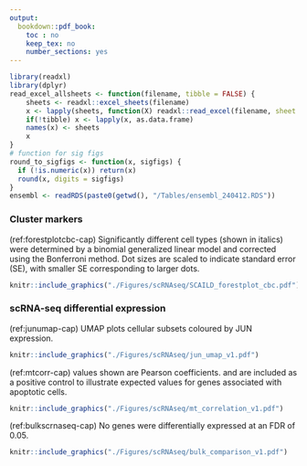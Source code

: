 ```yaml
---
output:
  bookdown::pdf_book:
    toc : no
    keep_tex: no
    number_sections: yes
---
```


```r
library(readxl) 
library(dplyr)
read_excel_allsheets <- function(filename, tibble = FALSE) {
    sheets <- readxl::excel_sheets(filename)
    x <- lapply(sheets, function(X) readxl::read_excel(filename, sheet = X))
    if(!tibble) x <- lapply(x, as.data.frame)
    names(x) <- sheets
    x
}
# function for sig figs
round_to_sigfigs <- function(x, sigfigs) {
  if (!is.numeric(x)) return(x)  
  round(x, digits = sigfigs)
}
ensembl <- readRDS(paste0(getwd(), "/Tables/ensembl_240412.RDS"))
```

<!-- This section is mandatory! -->
\captionsetup{width=6.5in} <!-- makes table caption stays in margins -->

### Cluster markers

\begin{singlespace}

(ref:clustermarkertab-cap) \textbf{List of top 10 markers for each identified cell cluster.} Marker genes were identified using the "FindAllMarkers" function in Seurat with the 'MAST' algorithm. 'pct' indicates percentage of cells expressing the marker within the cluster, while 'pct.all' indicates percentage of cells outside of the cluster expressing the marker.

```r
cluster10 <- read.csv(paste0(getwd(),"/Tables/scRNAseq/cluster_markers_10_mast.csv"), row.names=1)
cluster10 <- cluster10 %>% 
  mutate(cluster = case_when(cluster=="Naive CD8+" ~ "Naive CD8+ cells",
                             .default = cluster)) %>%
  mutate(avg_log2FC = round_to_sigfigs(avg_log2FC, sigfigs = 2)) %>%
  dplyr::select(
    cluster, gene, avg_log2FC, pct.1, pct.2, p_val_adj
    ) %>% 
  rename(
    Cluster = cluster, Gene = gene, `(ref:logfc)` = avg_log2FC, FDR = p_val_adj, pct = pct.1, pct.all = pct.2
    ) %>%
  mutate(FDR=formatC(FDR, format = "e", digits=2))

kable(
  cluster10,
  booktab = TRUE,
  longtable = TRUE,
  caption = "(ref:clustermarkertab-cap)") %>% 
  column_spec(column=1, width="1.7in") %>%
  column_spec(column=2, width="1in") %>%
  column_spec(column=3, width="0.5in") %>%
  column_spec(column=4, width="0.5in") %>%
  column_spec(column=5, width="0.5in") %>%
  column_spec(column=6, width="0.6in") %>%
  kableExtra::kable_styling(full_width = F) %>%  # table spans across left to right margins
  #kableExtra::kable_styling(latex_options = "scale_down") #%>% 
  kableExtra::kable_styling(latex_options = c("HOLD_position", "repeat_header"), font_size = 8) # ensures the table isn't "floated" and pins it to the current location 
```

(ref:clusterdiff-cap) \textbf{List of top 20 differentially expressed genes between clusters of similar cell types.} Comparisons were made using the 'MAST' algorithm implemented in Seurat and results were filtered to include genes with greater than 0.75 or less than -0.75 log\textsubscript{2} fold change between cell clusters, as well as genes expressed at a minimum of 20% in either cell cluster (pct.1, pct.2). 

```r
cluster_diff <- read_excel_allsheets(here::here('Tables', 'scRNAseq', "cluster_marker_diff.xlsx"))
cluster_diff <- lapply(cluster_diff, function(x) 
  x %>%
    rename(Gene = `...1`) %>%
    filter(avg_log2FC > 0.75 | avg_log2FC < -0.75) %>%
    filter(pct.1 > 0.2 | pct.2 > 0.2) %>%
    filter(p_val_adj <= 0.05) %>%
    dplyr::select(Gene, avg_log2FC, pct.1, pct.2, p_val_adj) %>%
    mutate(avg_log2FC = round_to_sigfigs(avg_log2FC, sigfigs = 2)) %>%
    rename("(ref:logfc)" = avg_log2FC) %>%
    rename(FDR = p_val_adj) %>%
    mutate(FDR=formatC(FDR, format = "e", digits=2))
  )
cluster_diff_long <- 
  rbind(
    cluster_diff[["C12vsC6"]] %>% mutate(Comparison = "Classical monocytes C12 vs C6") %>% head(20),
    cluster_diff[["C0vsC10"]] %>% mutate(Comparison = "Effector memory CD8 T cells C0 vs C10") %>% head(20),
    cluster_diff[["C3vsC7"]] %>% mutate(Comparison = "Naive CD4+ cells C3 vs C7") %>% head(20),
    cluster_diff[["C3vsC9"]] %>% mutate(Comparison = "Naive CD4+ cells C3 vs C9") %>% head(20),
    cluster_diff[["C7vsC9"]] %>% mutate(Comparison = "Naive CD4+ cells C7 vs C9") %>% head(20),
    cluster_diff[["C1vsC4"]] %>% mutate(Comparison = "T helper cells C1 vs C4") %>% head(20)
  )

kable(
  cluster_diff_long %>% dplyr::select(Comparison, everything()),
  booktab = TRUE,
  longtable = TRUE,
  caption = "(ref:clusterdiff-cap)") %>% 
  column_spec(column=1, width="1.7in") %>%
  column_spec(column=2, width="1in") %>%
  column_spec(column=3, width="0.5in") %>%
  column_spec(column=4, width="0.5in") %>%
  column_spec(column=5, width="0.5in") %>%
  column_spec(column=6, width="0.6in") %>%
  kableExtra::kable_styling(full_width = F) %>%  # table spans across left to right margins
  #kableExtra::kable_styling(latex_options = "scale_down") #%>% 
  kableExtra::kable_styling(latex_options = c("HOLD_position", "repeat_header"), font_size = 8) # ensures the table isn't "floated" and pins it to the current location 
```

\end{singlespace}

(ref:forestplotcbc-cap) \textbf{Forest plot comparing abundance of cell types measured by CBC.} Significantly different cell types (shown in italics) were determined by a binomial generalized linear model and corrected using the Bonferroni method. Dot sizes are scaled to indicate standard error (SE), with smaller SE corresponding to larger dots.

```r
knitr::include_graphics("./Figures/scRNAseq/SCAILD_forestplot_cbc.pdf")
```

### scRNA-seq differential expression

\begin{singlespace}

(ref:degscrnaseq-cap) \textbf{List of top 10 markers for each identified cell cluster.} Marker genes were identified using the "FindAllMarkers" function in Seurat with the 'MAST' algorithm. 'pct' indicates percentage of cells expressing the marker within the cluster, while 'pct.all' indicates percentage of cells outside of the cluster expressing the marker.

```r
deg_scrnaseq <- read.csv(paste0(getwd(),"/Tables/scRNAseq/deg_celltypes.csv"), row.names=1)
deg_scrnaseq <- deg_scrnaseq %>% 
  rename(Cluster = dataframe_name) %>%
  mutate(Cluster = case_when(Cluster=="Naive CD8+" ~ "Naive CD8+ cells",
                             .default = Cluster)) %>%
  mutate(avg_log2FC = round_to_sigfigs(avg_log2FC, sigfigs = 2)) %>%
  dplyr::select(
    Cluster, Gene, avg_log2FC, pct.1, pct.2, p_val_adj
    ) %>% 
  rename(
    `(ref:logfc)` = avg_log2FC, FDR = p_val_adj, pct.IPF = pct.1, pct.HP = pct.2
    ) %>%
  mutate(FDR=formatC(FDR, format = "e", digits=2))

kable(
  deg_scrnaseq,
  booktab = TRUE,
  longtable = TRUE,
  caption = "(ref:degscrnaseq-cap)") %>% 
  column_spec(column=1, width="1.7in") %>%
  column_spec(column=2, width="1in") %>%
  column_spec(column=3, width="0.5in") %>%
  column_spec(column=4, width="0.5in") %>%
  column_spec(column=5, width="0.5in") %>%
  column_spec(column=6, width="0.6in") %>%
  kableExtra::kable_styling(full_width = F) %>%  # table spans across left to right margins
  #kableExtra::kable_styling(latex_options = "scale_down") #%>% 
  kableExtra::kable_styling(latex_options = c("HOLD_position", "repeat_header"), font_size = 8) # ensures the table isn't "floated" and pins it to the current location 
```

\end{singlespace}

(ref:junumap-cap) \textbf{Expression of JUN in scRNAseq.} UMAP plots cellular subsets coloured by JUN expression.

```r
knitr::include_graphics("./Figures/scRNAseq/jun_umap_v1.pdf")
```

(ref:mtcorr-cap) \textbf{Correlation of expression of DEGs identified in scRNA-seq analysis with percentage of genes expressed within each cell that are mitochondrial.} \textit{R} values shown are Pearson coefficients. \textit{MTRNR2L8} and \textit{RPS26} are included as a positive control to illustrate expected \textit{R} values for genes associated with apoptotic cells. 

```r
knitr::include_graphics("./Figures/scRNAseq/mt_correlation_v1.pdf")
```

(ref:bulkscrnaseq-cap) \textbf{Expression of DEGs (identified in scRNA-seq analysis) in blood RNA-seq data from  [Genomic blood biomarkers in ILD](#bloodrnaseq).} No genes were differentially expressed at an FDR of 0.05. 

```r
knitr::include_graphics("./Figures/scRNAseq/bulk_comparison_v1.pdf")
```



